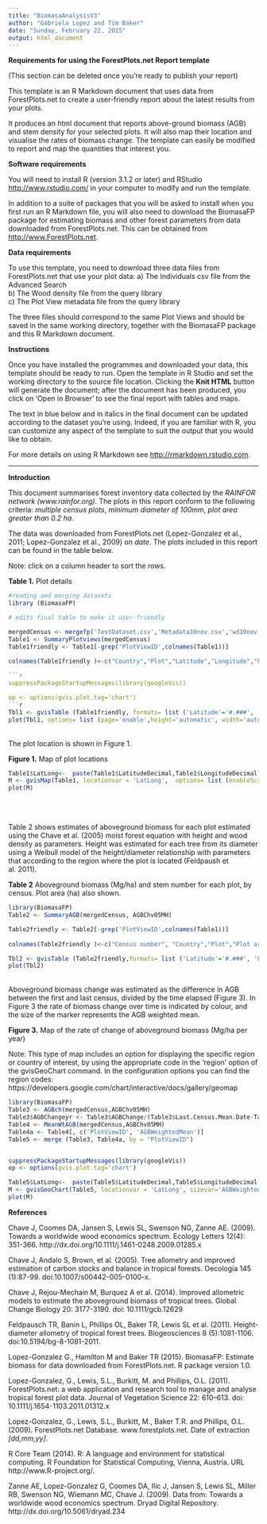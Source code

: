 ```yaml
---
title: "BiomasaAnalysisV3"
author: "Gabriela Lopez and Tim Baker"
date: "Sunday, February 22, 2015"
output: html_document
---
```

**Requirements for using the ForestPlots.net Report template** 

(This section can be deleted once you're ready to publish your report)

This template is an R Markdown document that uses data from ForestPlots.net to create a user-friendly report about the latest results from your plots.

It produces an html document that reports above-ground biomass (AGB) and stem density for your selected plots. It will also map their location and visualise the rates of biomass change. The template can easily be modified to report and map the quantities that interest you.

**Software requirements**

You will need to install R (version 3.1.2 or later) and RStudio <http://www.rstudio.com/> in your computer to modify and run the template.

In addition to a suite of packages that you will be asked to install when you first run an R Markdown file, you will also need to download the BiomasaFP package for estimating biomass and other forest parameters from data downloaded from ForestPlots.net. This can be obtained from <http://www.ForestPlots.net>.

**Data requirements**

To use this template, you need to download three data files from ForestPlots.net that use your plot data:
a) The Individuals csv file from the Advanced Search  
b) The Wood density file from the query library  
c) The Plot View metadata file from the query library  

The three files should correspond to the same Plot Views and should be saved in the same working directory, together with the BiomasaFP package and this R Markdown document.

**Instructions**

Once you have installed the programmes and downloaded your data, this template should be ready to run. Open the template in R Studio and set the working directory to the source file location. Clicking the **Knit HTML** button will generate the document; after the document has been produced, you click on 'Open in Browser' to see the final report with tables and maps.

The text in blue below and in italics in the final document can be updated according to the dataset you're using. Indeed, if you are familiar with R, you can customize any aspect of the template to suit the output that you would like to obtain. 

For more details on using R Markdown see <http://rmarkdown.rstudio.com>. 

-----

**Introduction**

This document summarises forest inventory data collected by the *RAINFOR network (www.rainfor.org)*.  The plots in this report conform to the following criteria: *multiple census plots*, *minimum diameter of 100mm*, *plot area greater than 0.2 ha*.

The data was downloaded from ForestPlots.net (Lopez-Gonzalez et al., 2011; Lopez-Gonzalez et al., 2009) on *date*. The plots included in this report can be found in the table below. 

Note: click on a column header to sort the rows.

**Table 1.** Plot details

```r
#reading amd merging datasets
library (BiomasaFP)

# edits final table to make it user-friendly

mergedCensus <- mergefp('TestDataset.csv','Metadata10nov.csv','wd10nov.csv' )
Table1 <- SummaryPlotviews(mergedCensus)
Table1friendly <- Table1[-grep('PlotViewID',colnames(Table1))]
  
colnames(Table1friendly )<-c("Country","Plot","Latitude","Longitude","First census","Last census","Number of censuses")

```r
suppressPackageStartupMessages(library(googleVis))

op <- options(gvis.plot.tag='chart')
```r
Tbl1 <- gvisTable (Table1friendly, formats= list ('Latitude'='#.###', 'Longitude'= '#.###', 'First census' ='#.##', 'Last census' ='#.##'))
plot(Tbl1, options= list (page='enable',height='automatic', width='automatic'))

```

<br>The plot location is shown in Figure 1.</br>

**Figure 1.** Map of plot locations

```r
Table1$LatLong<-  paste(Table1$LatitudeDecimal,Table1$LongitudeDecimal, sep=":")
M <- gvisMap(Table1, locationvar = 'LatLong',  options= list (enableScrollWheel=TRUE, useMapTypeControl=TRUE, width =600, height=400, dataMode="markers"))
plot(M)

```
<br></br>

Table 2 shows estimates of aboveground biomass for each plot estimated using the Chave et al. (2005) moist forest equation with height and wood density as parameters. Height was estimated for each tree from its diameter using a Weibull model of the height/diameter relationship with parameters that according to the region where the plot is located (Feldpaush et al. 2011). 

**Table 2** Aboveground biomass (Mg/ha) and stem number for each plot, by census. Plot area (ha) also shown.
```r
library(BiomasaFP)
Table2 <- SummaryAGB(mergedCensus, AGBChv05MH)

Table2friendly <- Table2[-grep('PlotViewID',colnames(Table1))]
  
colnames(Table2friendly )<-c("Census number", "Country","Plot","Plot area", "Latitude","Longitude","Census date","AGB","Stem number")

Tbl2 <- gvisTable (Table2friendly,formats= list ('Latitude'='#.###', 'Longitude'= '#.###', 'Census date' ='#.##','AGB' = '#.##'), options= list (page='enable',height='automatic', width='automatic'))
plot(Tbl2)
```

<br>Aboveground biomass change was estimated as the difference in AGB between the first and last census, divided by the time elapsed (Figure 3). In Figure 3 the rate of biomass change over time is indicated by colour, and the size of the marker represents the AGB weighted mean.</br>

**Figure 3.** Map of the rate of change of aboveground biomass (Mg/ha per year)

Note: This type of map includes an option for displaying the specific region or country of interest, by using the appropriate code in the 'region' option of the gvisGeoChart command. In the configuration options you can find the region codes: https://developers.google.com/chart/interactive/docs/gallery/geomap

```r
library(BiomasaFP)
Table3 <- AGBch(mergedCensus,AGBChv05MH)
Table3$AGBChangeyr <- Table3$AGBChange/(Table3$Last.Census.Mean.Date-Table3$Census.Mean.Date)
Table4 <- MeanWtAGB(mergedCensus,AGBChv05MH)
Table4a <- Table4[, c('PlotViewID', 'AGBWeightedMean')]
Table5 <- merge (Table3, Table4a, by = "PlotViewID")


suppressPackageStartupMessages(library(googleVis))
op <- options(gvis.plot.tag='chart')

Table5$LatLong<-  paste(Table5$LatitudeDecimal,Table5$LongitudeDecimal, sep=":")
M <- gvisGeoChart(Table5, locationvar = 'LatLong', sizevar='AGBWeightedMean', colorvar='AGBChangeyr' ,  options= list (enableScrollWheel=TRUE, useMapTypeControl=TRUE, width =600, height=400, region="005", dataMode="markers"))
plot(M)
```

**References**

Chave J, Coomes DA, Jansen S, Lewis SL, Swenson NG, Zanne AE. (2009). Towards a worldwide wood economics spectrum. Ecology Letters 12(4): 351-366. http://dx.doi.org/10.1111/j.1461-0248.2009.01285.x

Chave J, Andalo S, Brown, et al. (2005). Tree allometry and improved estimation of carbon stocks and balance in tropical forests. Oecologia 145 (1):87-99. doi:10.1007/s00442-005-0100-x.

Chave J, Rejou-Mechain M, Burquez A et al. (2014). Improved allometric models to estimate the aboveground biomass of tropical trees. Global Change Biology 20: 3177-3190. doi: 10.1111/gcb.12629

Feldpausch TR, Banin L, Phillips OL, Baker TR, Lewis SL et al. (2011). Height-diameter allometry of tropical forest trees. Biogeosciences 8 (5):1081-1106. doi:10.5194/bg-8-1081-2011.

Lopez-Gonzalez  G., Hamilton M and Baker TR (2015). BiomasaFP: Estimate biomass for data downloaded from ForestPlots.net. R package version 1.0.

Lopez-Gonzalez, G., Lewis, S.L., Burkitt, M. and Phillips, O.L. (2011). ForestPlots.net: a web application and research tool to manage and analyse tropical forest plot data. Journal of Vegetation Science 22: 610–613. doi: 10.1111/j.1654-1103.2011.01312.x

Lopez-Gonzalez, G., Lewis, S.L., Burkitt, M., Baker T.R. and Phillips, O.L. (2009). ForestPlots.net Database. www.forestplots.net. Date of extraction *[dd,mm,yy]*.

R Core Team (2014). R: A language and environment for statistical computing. R Foundation for Statistical Computing, Vienna, Austria. URL http://www.R-project.org/.

Zanne AE, Lopez-Gonzalez G, Coomes DA, Ilic J, Jansen S, Lewis SL, Miller RB, Swenson NG, Wiemann MC, Chave J. (2009). Data from: Towards a worldwide wood economics spectrum. Dryad Digital Repository. http://dx.doi.org/10.5061/dryad.234
